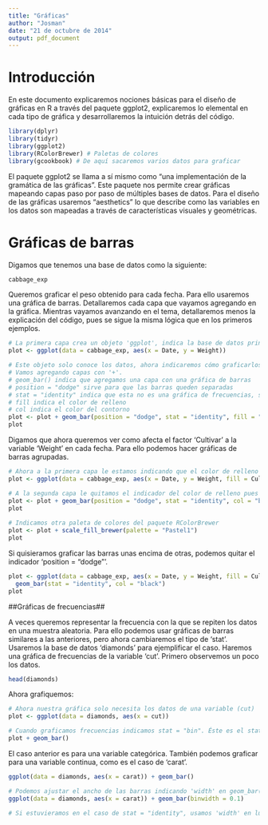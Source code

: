 ```yaml
---
title: "Gráficas"
author: "Josman"
date: "21 de octubre de 2014"
output: pdf_document
---
```


Introducción
=======

En este documento explicaremos nociones básicas para el diseño de gráficas en R a través del paquete ggplot2, explicaremos lo elemental en cada tipo de gráfica y desarrollaremos la intuición detrás del código.

```r
library(dplyr)
library(tidyr)
library(ggplot2)
library(RColorBrewer) # Paletas de colores
library(gcookbook) # De aquí sacaremos varios datos para graficar
```

El paquete ggplot2 se llama a sí mismo como "una implementación de la gramática de las gráficas". Este paquete nos permite crear gráficas mapeando capas paso por paso de múltiples bases de datos. Para el diseño de las gráficas usaremos "aesthetics" lo que describe como las variables en los datos son mapeadas a través de características visuales y geométricas.

Gráficas de barras
==========
 
Digamos que tenemos una base de datos como la siguiente:

```r
cabbage_exp
```

Queremos graficar el peso obtenido para cada fecha. Para ello usaremos una gráfica de barras. Detallaremos cada capa que vayamos agregando en la gráfica. Mientras vayamos avanzando en el tema, detallaremos menos la explicación del código, pues se sigue la misma lógica que en los primeros ejemplos.

```r
# La primera capa crea un objeto 'ggplot', indica la base de datos principal de la gráfica y que variables estamos graficando en el eje 'x' y en el eje 'y'.
plot <- ggplot(data = cabbage_exp, aes(x = Date, y = Weight))

# Este objeto solo conoce los datos, ahora indicaremos cómo graficarlos.
# Vamos agregando capas con '+'.
# geom_bar() indica que agregamos una capa con una gráfica de barras
# position = "dodge" sirve para que las barras queden separadas
# stat = "identity" indica que esta no es una gráfica de frecuencias, sino de dos variables
# fill indica el color de relleno
# col indica el color del contorno
plot <- plot + geom_bar(position = "dodge", stat = "identity", fill = "lightblue", col = "black")
plot

```

Digamos que ahora queremos ver como afecta el factor 'Cultivar' a la variable 'Weight' en cada fecha. Para ello podemos hacer gráficas de barras agrupadas.

```r
# Ahora a la primera capa le estamos indicando que el color de relleno va a ser determinado por el factor 'Cultivar'.
plot <- ggplot(data = cabbage_exp, aes(x = Date, y = Weight, fill = Cultivar))

# A la segunda capa le quitamos el indicador del color de relleno pues ya está determinado por la variable 'Cultivar'-
plot <- plot + geom_bar(position = "dodge", stat = "identity", col = "black") 
plot
  
# Indicamos otra paleta de colores del paquete RColorBrewer
plot <- plot + scale_fill_brewer(palette = "Pastel1")
plot

```

Si quisieramos graficar las barras unas encima de otras, podemos quitar el indicador 'position = "dodge"'.

```r
plot <- ggplot(data = cabbage_exp, aes(x = Date, y = Weight, fill = Cultivar)) +
  geom_bar(stat = "identity", col = "black")
plot
```



##Gráficas de frecuencias##

A veces queremos representar la frecuencia con la que se repiten los datos en una muestra aleatoria. Para ello podemos usar gráficas de barras similares a las anteriores, pero ahora cambiaremos el tipo de 'stat'. Usaremos la base de datos 'diamonds' para ejemplificar el caso. Haremos una gráfica de frecuencias de la variable 'cut'. Primero observemos un poco los datos.

```r
head(diamonds)
```

Ahora grafiquemos:

```r
# Ahora nuestra gráfica solo necesita los datos de una variable (cut)
plot <- ggplot(data = diamonds, aes(x = cut))

# Cuando graficamos frecuencias indicamos stat = "bin". Éste es el stat por default, así que si dejamos geom_bar() sin indicar nada, tomará este tipo de stat
plot + geom_bar()
```

El caso anterior es para una variable categórica. También podemos graficar para una variable continua, como es el caso de 'carat'. 

```r
ggplot(data = diamonds, aes(x = carat)) + geom_bar()

# Podemos ajustar el ancho de las barras indicando 'width' en geom_bar()
ggplot(data = diamonds, aes(x = carat)) + geom_bar(binwidth = 0.1)

# Si estuvieramos en el caso de stat = "identity", usamos 'width' en lugar de 'binwidth'
```

